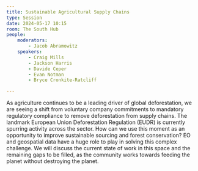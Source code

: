 ```yaml
---
title: Sustainable Agricultural Supply Chains
type: Session
date: 2024-05-17 10:15
room: The South Hub
people:
    moderators:
        - Jacob Abramowitz
    speakers:
        - Craig Mills
        - Jackson Harris
        - Davide Ceper
        - Evan Notman
        - Bryce Cronkite-Ratcliff

---
```

As agriculture continues to be a leading driver of global deforestation, we are seeing a shift from voluntary company commitments to mandatory regulatory compliance to remove deforestation from supply chains. The landmark European Union Deforestation Regulation (EUDR) is currently spurring activity across the sector. How can we use this moment as an opportunity to improve sustainable sourcing and forest conservation? EO and geospatial data have a huge role to play in solving this complex challenge. We will discuss the current state of work in this space and the remaining gaps to be filled, as the community works towards feeding the planet without destroying the planet.
